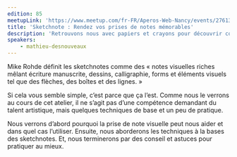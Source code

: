 ```yaml
---
edition: 85
meetupLink: 'https://www.meetup.com/fr-FR/Aperos-Web-Nancy/events/276130046/'
title: 'Sketchnote : Rendez vos prises de notes mémorables'
description: 'Retrouvons nous avec papiers et crayons pour découvrir comment rendre nos prises de notes plus efficaces grâce à des techniques de dessin à la portée de tous'
speakers:
    - mathieu-desnouveaux
---
```


Mike Rohde définit les sketchnotes comme des « notes visuelles riches mêlant écriture manuscrite, dessins, calligraphie, forms et éléments visuels tel que des flèches, des boîtes et des lignes. »

Si cela vous semble simple, c’est parce que ça l’est.
Comme nous le verrons au cours de cet atelier, il ne s’agit pas d’une compétence demandant du talent artistique, mais quelques techniques de base et un peu de pratique.

Nous verrons d’abord pourquoi la prise de note visuelle peut nous aider et dans quel cas l’utiliser.
Ensuite, nous aborderons les techniques à la bases des sketchnotes.
Et, nous terminerons par des conseil et astuces pour pratiquer au mieux.

<Youtube videoId="wJmQD8Weebg" title="Sketchnote : Rendez vos prises de notes mémorables" />
